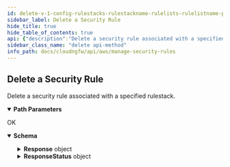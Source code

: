 ```yaml
---
id: delete-v-1-config-rulestacks-rulestackname-rulelists-rulelistname-priorities-priority
sidebar_label: Delete a Security Rule
hide_title: true
hide_table_of_contents: true
api: {"description":"Delete a security rule associated with a specified rulestack.\n","operationId":"delete-v1-config-rulestacks-rulestackname-rulelists-rulelistname-priorities-priority","parameters":[{"description":"The name of the rulestack.\n","in":"path","name":"rulestackname","required":true,"schema":{"type":"string"}},{"description":"The name of the rulelist.\n","in":"path","name":"rulelistname","required":true,"schema":{"type":"string"}},{"description":"The security rule priority.\n","in":"path","name":"priority","required":true,"schema":{"type":"string"}}],"requestBody":{"content":{"application/json":{"schema":{"additionalProperties":false,"properties":{},"title":"DeleteSecurityRuleRequest","type":"object"}}}},"responses":{"200":{"content":{"application/json":{"schema":{"additionalProperties":false,"properties":{"Response":{"additionalProperties":false,"properties":{"Priority":{"description":"The priority of the rule.\n","title":"Priority","type":"integer"},"RuleEntry":{"description":"Details of the rule entry.           \n","additionalProperties":false,"properties":{"Action":{"default":"Allow","description":"Security rule actions: `Allow`, `DenySilent`, `DenyResetServer`, `DenyResetBoth`.\n","enum":["Allow","DenySilent","DenyResetServer","DenyResetBoth"],"title":"Action","type":"string"},"Applications":{"default":["Any"],"description":"Application details.\n","items":{"type":"string"},"title":"Applications","type":"array"},"AuditComment":{"description":"Audit remarks.\n","maxLength":512,"title":"Auditcomment","type":"string"},"Category":{"description":"Security rule category.\n","additionalProperties":false,"properties":{"IntelligentFeeds":{"description":"Specify Intelligence Feed as the source or destination of your security rule.\n","items":{"type":"string"},"title":"Intelligentfeeds","type":"array"},"URLCategoryNames":{"description":"Specify URL categories in security rules to block or allow access to websites.\n","items":{"type":"string"},"title":"Urlcategorynames","type":"array"}},"title":"UrlCategory","type":"object"},"DecryptionRuleType":{"description":"Decryption policy rule.\n","enum":["SSLOutboundInspection"],"title":"Decryptionruletype","type":"string"},"Description":{"description":"Rule entry description.  \nMax length: `512 characters`, Pattern: Any character `^.*$`.\n","maxLength":512,"title":"Description","type":"string"},"Destination":{"description":"Rule entry destination.\n","additionalProperties":false,"properties":{"Cidrs":{"default":["Any"],"description":"The CIDR block or range as the destination of your security rule.\n","items":{"type":"string"},"title":"Cidrs","type":"array"},"Countries":{"description":"Country as the destination of your security rule    \n","items":{"type":"string"},"title":"Countries","type":"array"},"Feeds":{"description":"Intelligence Feed as the destination of your security rule.    \n","items":{"type":"string"},"title":"Feeds","type":"array"},"FqdnLists":{"description":"Fully Qualified Domain Name (FQDN) list as the destination of your security rule.\n","items":{"type":"string"},"title":"Fqdnlists","type":"array"},"PrefixLists":{"description":"Grouped IP addresses as the destination of your security rule.\n","items":{"type":"string"},"title":"Prefixlists","type":"array"}},"title":"RuleDestination","type":"object"},"Enabled":{"default":true,"description":"Specify whether or not the rule is enabled.\n","title":"Enabled","type":"boolean"},"Logging":{"default":false,"description":"Specify whether or not logging is enabled.\n","title":"Logging","type":"boolean"},"NegateDestination":{"default":false,"description":"Rule to negate a specified destination.\n","title":"Negatedestination","type":"boolean"},"NegateSource":{"default":false,"description":"Rule to negate a specified source.\n","title":"Negatesource","type":"boolean"},"Protocol":{"default":"application-default","description":"Application protocol.    \n","title":"Protocol","type":"string"},"RuleName":{"description":"Name of the rule entry.  \nLength: `0-48 characters`, Pattern: `^[a-zA-Z0-9-]+$`.     \n","maxLength":128,"minLength":1,"pattern":"^[a-zA-Z0-9-]+$","title":"Rulename","type":"string"},"Source":{"description":"Traffic source.    \n","additionalProperties":false,"properties":{"Cidrs":{"default":["Any"],"description":"The CIDR block or range as the source of your security rule.\n","items":{"type":"string"},"title":"Cidrs","type":"array"},"Countries":{"description":"Country as the source of your security rule    \n","items":{"type":"string"},"title":"Countries","type":"array"},"Feeds":{"description":"Intelligence Feed as the source of your security rule.    \n","items":{"type":"string"},"title":"Feeds","type":"array"},"PrefixLists":{"description":"Grouped IP addresses as the source of your security rule.\n","items":{"type":"string"},"title":"Prefixlists","type":"array"}},"title":"RuleSource","type":"object"},"Tags":{"description":"The key:value pairs to associate with a resource.    \n","items":{"additionalProperties":false,"properties":{"Key":{"description":"A unique identifier in the key-value pair. The constant that defines the data set.\n.\n","maxLength":128,"minLength":1,"title":"Key","type":"string"},"Value":{"description":"The variable that belongs to the data set.\n","maxLength":128,"minLength":1,"title":"Value","type":"string"}},"required":["Key","Value"],"title":"Tag","type":"object"},"maxItems":200,"title":"Tags","type":"array"},"UpdateToken":{"description":"Refresh token.\n","title":"Updatetoken","type":"string"}},"required":["RuleName"],"title":"Rule","type":"object"},"RuleListName":{"description":"Name of the rule list.  \nLength: `0-128 characters`, Pattern: `^[a-zA-Z0-9-]+$`.\n","title":"Rulelistname","type":"string"},"RuleStackName":{"description":"Name of the rulestack.\n","title":"Rulestackname","type":"string"}},"title":"ResponseData","type":"object"},"ResponseStatus":{"additionalProperties":false,"properties":{"ErrorCode":{"default":0,"description":"Default value of a successful response is 0. Any other number indicates an error code.  \n\n400—HTTP bad request\n* InvalidRequestException—Operation failed due to invalid request. For example, unsupported parameter name, value, priority, or length in the request.\n* ResourceNotFoundException—Unable to locate a resource using the parameters you provided. For example, RuleListName is not found, Priority is not found. \n* ThrottlingException—Operation failed due to throttling limitations.   \n\n500—Bad request \n* InternalServerError—Your request is valid but Cloud NGFW could not perform the operation due to a system issue.\n","title":"Errorcode","type":"integer"},"Reason":{"description":"The error description.\n","title":"Reason","type":"string"}},"title":"Result","type":"object"}},"title":"DeleteSecurityRuleResponse","type":"object"}}},"description":"OK"}},"tags":["ManageSecurityRules"],"method":"delete","path":"/v1/config/rulestacks/{rulestackname}/rulelists/{rulelistname}/priorities/{priority}","servers":[{"url":"https://api.us-east-1.aws.cloudngfw.paloaltonetworks.com"}],"jsonRequestBodyExample":{},"info":{"contact":{},"description":"Security rules determine whether to block or allow a session based on traffic attributes such as the source and destination IP address, source and destination FQDNs, or the application.  \n\nAll traffic passing through the firewall is matched against a session and each session is matched against a rule. When a session match occurs, the NGFW applies the matching rule to bidirectional traffic in that session (client to server and server to client). For traffic that doesn’t match any defined rules, the default rules apply.  \n\nFor more information, see [Create security roles on Cloud NGFW for AWS](https://docs.paloaltonetworks.com/cloud-ngfw/aws/cloud-ngfw-on-aws/rules-and-rulestacks/create-a-rule).\n","title":"Manage Security Rules","version":"1.0.0"},"postman":{"name":"Delete a Security Rule","description":{"content":"Delete a security rule associated with a specified rulestack.\n","type":"text/plain"},"url":{"path":["v1","config","rulestacks",":rulestackname","rulelists",":rulelistname","priorities",":priority"],"host":["{{baseUrl}}"],"query":[],"variable":[{"disabled":false,"description":{"content":"(Required) The name of the rulestack.\n","type":"text/plain"},"type":"any","value":"","key":"rulestackname"},{"disabled":false,"description":{"content":"(Required) The name of the rulelist.\n","type":"text/plain"},"type":"any","value":"","key":"rulelistname"},{"disabled":false,"description":{"content":"(Required) The security rule priority.\n","type":"text/plain"},"type":"any","value":"","key":"priority"}]},"header":[{"key":"Content-Type","value":"application/json"},{"key":"Accept","value":"application/json"}],"method":"DELETE","body":{"mode":"raw","raw":"\"\"","options":{"raw":{"language":"json"}}}}}
sidebar_class_name: "delete api-method"
info_path: docs/cloudngfw/api/aws/manage-security-rules
---
```



## Delete a Security Rule



Delete a security rule associated with a specified rulestack.


<details style={{"marginBottom":"1rem"}} data-collapsed={false} open={true}><summary style={{}}><strong>Path Parameters</strong></summary><div><ul><ParamsItem className={"paramsItem"} param={{"description":"The name of the rulestack.\n","in":"path","name":"rulestackname","required":true,"schema":{"type":"string"}}}></ParamsItem><ParamsItem className={"paramsItem"} param={{"description":"The name of the rulelist.\n","in":"path","name":"rulelistname","required":true,"schema":{"type":"string"}}}></ParamsItem><ParamsItem className={"paramsItem"} param={{"description":"The security rule priority.\n","in":"path","name":"priority","required":true,"schema":{"type":"string"}}}></ParamsItem></ul></div></details><div><ApiTabs><TabItem label={"200"} value={"200"}><div>

OK

</div><div><MimeTabs groupId={"mime-type"}><TabItem label={"application/json"} value={"application/json"}><SchemaTabs groupId={"schema-tabs"}><TabTtem label={"Schema"} value={"Schema"}><details style={{}} data-collapsed={false} open={true}><summary style={{"textAlign":"left"}}><strong>Schema</strong></summary><div style={{"textAlign":"left","marginLeft":"1rem"}}></div><ul style={{"marginLeft":"1rem"}}><SchemaItem collapsible={true} className={"schemaItem"}><details style={{}}><summary style={{}}><strong>Response</strong><span style={{"opacity":"0.6"}}> object</span></summary><div style={{"marginLeft":"1rem"}}><SchemaItem collapsible={false} name={"Priority"} required={false} schemaDescription={"The priority of the rule.\n"} schemaName={"Priority"} qualifierMessage={undefined} defaultValue={undefined}></SchemaItem><SchemaItem collapsible={true} className={"schemaItem"}><details style={{}}><summary style={{}}><strong>RuleEntry</strong><span style={{"opacity":"0.6"}}> object</span></summary><div style={{"marginLeft":"1rem"}}><div style={{"marginTop":".5rem","marginBottom":".5rem"}}>

Details of the rule entry.           


</div><SchemaItem collapsible={false} name={"Action"} required={false} schemaDescription={"Security rule actions: `Allow`, `DenySilent`, `DenyResetServer`, `DenyResetBoth`.\n"} schemaName={"Action"} qualifierMessage={"**Possible values:** [`Allow`, `DenySilent`, `DenyResetServer`, `DenyResetBoth`]"} defaultValue={"Allow"}></SchemaItem><SchemaItem collapsible={false} name={"Applications"} required={false} schemaDescription={"Application details.\n"} schemaName={"string[]"} qualifierMessage={undefined} defaultValue={["Any"]}></SchemaItem><SchemaItem collapsible={false} name={"AuditComment"} required={false} schemaDescription={"Audit remarks.\n"} schemaName={"Auditcomment"} qualifierMessage={"**Possible values:** `<= 512 characters`"} defaultValue={undefined}></SchemaItem><SchemaItem collapsible={true} className={"schemaItem"}><details style={{}}><summary style={{}}><strong>Category</strong><span style={{"opacity":"0.6"}}> object</span></summary><div style={{"marginLeft":"1rem"}}><div style={{"marginTop":".5rem","marginBottom":".5rem"}}>

Security rule category.


</div><SchemaItem collapsible={false} name={"IntelligentFeeds"} required={false} schemaDescription={"Specify Intelligence Feed as the source or destination of your security rule.\n"} schemaName={"string[]"} qualifierMessage={undefined} defaultValue={undefined}></SchemaItem><SchemaItem collapsible={false} name={"URLCategoryNames"} required={false} schemaDescription={"Specify URL categories in security rules to block or allow access to websites.\n"} schemaName={"string[]"} qualifierMessage={undefined} defaultValue={undefined}></SchemaItem></div></details></SchemaItem><SchemaItem collapsible={false} name={"DecryptionRuleType"} required={false} schemaDescription={"Decryption policy rule.\n"} schemaName={"Decryptionruletype"} qualifierMessage={"**Possible values:** [`SSLOutboundInspection`]"} defaultValue={undefined}></SchemaItem><SchemaItem collapsible={false} name={"Description"} required={false} schemaDescription={"Rule entry description.  \nMax length: `512 characters`, Pattern: Any character `^.*$`.\n"} schemaName={"Description"} qualifierMessage={"**Possible values:** `<= 512 characters`"} defaultValue={undefined}></SchemaItem><SchemaItem collapsible={true} className={"schemaItem"}><details style={{}}><summary style={{}}><strong>Destination</strong><span style={{"opacity":"0.6"}}> object</span></summary><div style={{"marginLeft":"1rem"}}><div style={{"marginTop":".5rem","marginBottom":".5rem"}}>

Rule entry destination.


</div><SchemaItem collapsible={false} name={"Cidrs"} required={false} schemaDescription={"The CIDR block or range as the destination of your security rule.\n"} schemaName={"string[]"} qualifierMessage={undefined} defaultValue={["Any"]}></SchemaItem><SchemaItem collapsible={false} name={"Countries"} required={false} schemaDescription={"Country as the destination of your security rule    \n"} schemaName={"string[]"} qualifierMessage={undefined} defaultValue={undefined}></SchemaItem><SchemaItem collapsible={false} name={"Feeds"} required={false} schemaDescription={"Intelligence Feed as the destination of your security rule.    \n"} schemaName={"string[]"} qualifierMessage={undefined} defaultValue={undefined}></SchemaItem><SchemaItem collapsible={false} name={"FqdnLists"} required={false} schemaDescription={"Fully Qualified Domain Name (FQDN) list as the destination of your security rule.\n"} schemaName={"string[]"} qualifierMessage={undefined} defaultValue={undefined}></SchemaItem><SchemaItem collapsible={false} name={"PrefixLists"} required={false} schemaDescription={"Grouped IP addresses as the destination of your security rule.\n"} schemaName={"string[]"} qualifierMessage={undefined} defaultValue={undefined}></SchemaItem></div></details></SchemaItem><SchemaItem collapsible={false} name={"Enabled"} required={false} schemaDescription={"Specify whether or not the rule is enabled.\n"} schemaName={"Enabled"} qualifierMessage={undefined} defaultValue={true}></SchemaItem><SchemaItem collapsible={false} name={"Logging"} required={false} schemaDescription={"Specify whether or not logging is enabled.\n"} schemaName={"Logging"} qualifierMessage={undefined} defaultValue={false}></SchemaItem><SchemaItem collapsible={false} name={"NegateDestination"} required={false} schemaDescription={"Rule to negate a specified destination.\n"} schemaName={"Negatedestination"} qualifierMessage={undefined} defaultValue={false}></SchemaItem><SchemaItem collapsible={false} name={"NegateSource"} required={false} schemaDescription={"Rule to negate a specified source.\n"} schemaName={"Negatesource"} qualifierMessage={undefined} defaultValue={false}></SchemaItem><SchemaItem collapsible={false} name={"Protocol"} required={false} schemaDescription={"Application protocol.    \n"} schemaName={"Protocol"} qualifierMessage={undefined} defaultValue={"application-default"}></SchemaItem><SchemaItem collapsible={false} name={"RuleName"} required={false} schemaDescription={"Name of the rule entry.  \nLength: `0-48 characters`, Pattern: `^[a-zA-Z0-9-]+$`.     \n"} schemaName={"Rulename"} qualifierMessage={"**Possible values:** `non-empty` and `<= 128 characters`, Value must match regular expression `^[a-zA-Z0-9-]+$`"} defaultValue={undefined}></SchemaItem><SchemaItem collapsible={true} className={"schemaItem"}><details style={{}}><summary style={{}}><strong>Source</strong><span style={{"opacity":"0.6"}}> object</span></summary><div style={{"marginLeft":"1rem"}}><div style={{"marginTop":".5rem","marginBottom":".5rem"}}>

Traffic source.    


</div><SchemaItem collapsible={false} name={"Cidrs"} required={false} schemaDescription={"The CIDR block or range as the source of your security rule.\n"} schemaName={"string[]"} qualifierMessage={undefined} defaultValue={["Any"]}></SchemaItem><SchemaItem collapsible={false} name={"Countries"} required={false} schemaDescription={"Country as the source of your security rule    \n"} schemaName={"string[]"} qualifierMessage={undefined} defaultValue={undefined}></SchemaItem><SchemaItem collapsible={false} name={"Feeds"} required={false} schemaDescription={"Intelligence Feed as the source of your security rule.    \n"} schemaName={"string[]"} qualifierMessage={undefined} defaultValue={undefined}></SchemaItem><SchemaItem collapsible={false} name={"PrefixLists"} required={false} schemaDescription={"Grouped IP addresses as the source of your security rule.\n"} schemaName={"string[]"} qualifierMessage={undefined} defaultValue={undefined}></SchemaItem></div></details></SchemaItem><SchemaItem collapsible={true} className={"schemaItem"}><details style={{}}><summary style={{}}><strong>Tags</strong><span style={{"opacity":"0.6"}}> object[]</span></summary><div style={{"marginLeft":"1rem"}}><div style={{"marginTop":".5rem","marginBottom":".5rem"}}>

**Possible values:** `<= 200`

</div><div style={{"marginTop":".5rem","marginBottom":".5rem"}}>

The key:value pairs to associate with a resource.    


</div><SchemaItem collapsible={false} name={"Key"} required={false} schemaDescription={"A unique identifier in the key-value pair. The constant that defines the data set.\n.\n"} schemaName={"Key"} qualifierMessage={"**Possible values:** `non-empty` and `<= 128 characters`"} defaultValue={undefined}></SchemaItem><SchemaItem collapsible={false} name={"Value"} required={false} schemaDescription={"The variable that belongs to the data set.\n"} schemaName={"Value"} qualifierMessage={"**Possible values:** `non-empty` and `<= 128 characters`"} defaultValue={undefined}></SchemaItem></div></details></SchemaItem><SchemaItem collapsible={false} name={"UpdateToken"} required={false} schemaDescription={"Refresh token.\n"} schemaName={"Updatetoken"} qualifierMessage={undefined} defaultValue={undefined}></SchemaItem></div></details></SchemaItem><SchemaItem collapsible={false} name={"RuleListName"} required={false} schemaDescription={"Name of the rule list.  \nLength: `0-128 characters`, Pattern: `^[a-zA-Z0-9-]+$`.\n"} schemaName={"Rulelistname"} qualifierMessage={undefined} defaultValue={undefined}></SchemaItem><SchemaItem collapsible={false} name={"RuleStackName"} required={false} schemaDescription={"Name of the rulestack.\n"} schemaName={"Rulestackname"} qualifierMessage={undefined} defaultValue={undefined}></SchemaItem></div></details></SchemaItem><SchemaItem collapsible={true} className={"schemaItem"}><details style={{}}><summary style={{}}><strong>ResponseStatus</strong><span style={{"opacity":"0.6"}}> object</span></summary><div style={{"marginLeft":"1rem"}}><SchemaItem collapsible={false} name={"ErrorCode"} required={false} schemaDescription={"Default value of a successful response is 0. Any other number indicates an error code.  \n\n400—HTTP bad request\n* InvalidRequestException—Operation failed due to invalid request. For example, unsupported parameter name, value, priority, or length in the request.\n* ResourceNotFoundException—Unable to locate a resource using the parameters you provided. For example, RuleListName is not found, Priority is not found. \n* ThrottlingException—Operation failed due to throttling limitations.   \n\n500—Bad request \n* InternalServerError—Your request is valid but Cloud NGFW could not perform the operation due to a system issue.\n"} schemaName={"Errorcode"} qualifierMessage={undefined} defaultValue={0}></SchemaItem><SchemaItem collapsible={false} name={"Reason"} required={false} schemaDescription={"The error description.\n"} schemaName={"Reason"} qualifierMessage={undefined} defaultValue={undefined}></SchemaItem></div></details></SchemaItem></ul></details></TabTtem></SchemaTabs></TabItem></MimeTabs></div></TabItem></ApiTabs></div>
      